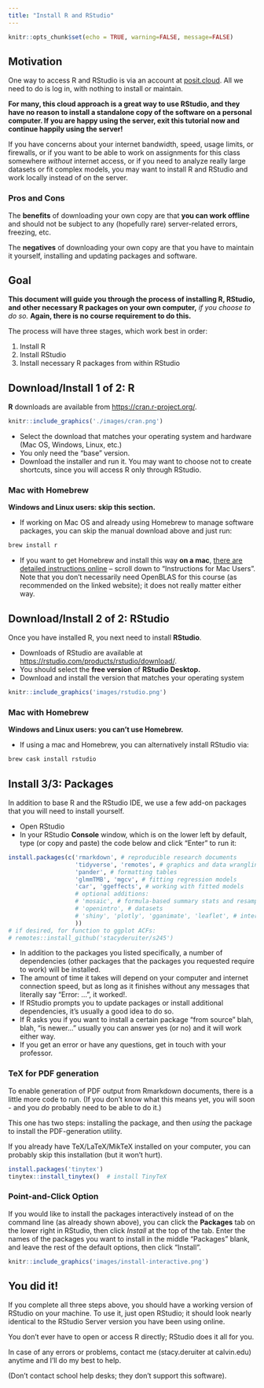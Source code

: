 ```yaml
---
title: "Install R and RStudio"
---
```


```r
knitr::opts_chunk$set(echo = TRUE, warning=FALSE, message=FALSE)
```

## Motivation

One way to access R and RStudio is via an account at [posit.cloud](https://posit.cloud). All we need to do is log in, with nothing to install or maintain. 

**For many, this cloud approach is a great way to use RStudio, and they have no reason to install a standalone copy of the software on a personal computer. If you are happy using the server, exit this tutorial now and continue happily using the server!**

If you have concerns about your internet bandwidth, speed, usage limits, or firewalls, or if you want to be able to work on assignments for this class somewhere *without* internet access, or if you need to analyze really large datasets or fit complex models, you may want to install R and RStudio and work locally instead of on the server.

### Pros and Cons
The **benefits** of downloading your own copy are that **you can work offline** and should not be subject to any (hopefully rare) server-related errors, freezing, etc.

The **negatives** of downloading your own copy are that you have to maintain it yourself, installing and updating packages and software. 

## Goal

**This document will guide you through the process of installing R, RStudio, and other necessary R packages on your own computer,** *if you choose to do so.* **Again, there is no course requirement to do this.**

The process will have three stages, which work best in order:

1. Install R
2. Install RStudio
3. Install necessary R packages from within RStudio

## Download/Install 1 of 2: R

**R** downloads are available from <https://cran.r-project.org/>.

```r
knitr::include_graphics('./images/cran.png')
```

- Select the download that matches your operating system and hardware (Mac OS, Windows, Linux, etc.)
- You only need the "base" version. 
- Download the installer and run it. You may want to choose not to create shortcuts, since you will access R only through RStudio.


### Mac with Homebrew

**Windows and Linux users: skip this section.**

- If working on Mac OS and already using Homebrew to manage software packages, you can skip the manual download above and just run:

```r
brew install r
```

- If you want to get Homebrew and install this way **on a mac**, [there are detailed instructions online](https://www.r-bloggers.com/how-to-install-r-on-mac-ubuntu-and-windows/){target="_blank"} -- scroll down to "Instructions for Mac Users". Note that you don't necessarily need OpenBLAS for this course (as recommended on the linked website); it does not really matter either way.

## Download/Install 2 of 2: RStudio

Once you have installed R, you next need to install **RStudio**.

- Downloads of RStudio are available at <https://rstudio.com/products/rstudio/download/>.
- You should select the **free version** of **RStudio Desktop.**
- Download and install the version that matches your operating system

```r
knitr::include_graphics('images/rstudio.png')
```

### Mac with Homebrew

**Windows and Linux users: you can't use Homebrew.**

- If using a mac and Homebrew, you can alternatively install RStudio via:

```r
brew cask install rstudio
```

## Install 3/3: Packages
In addition to base R and the RStudio IDE, we use a few add-on packages that you will need to install yourself.

- Open RStudio
- In your RStudio **Console** window, which is on the lower left by default, type (or copy and paste) the code below and click "Enter" to run it:

```r
install.packages(c('rmarkdown', # reproducible research documents
                   'tidyverse', 'remotes', # graphics and data wrangling
                   'pander', # formatting tables
                   'glmmTMB', 'mgcv', # fitting regression models
                   'car', 'ggeffects', # working with fitted models
                   # optional additions:
                   # 'mosaic', # formula-based summary stats and resampling
                   # 'openintro', # datasets
                   # 'shiny', 'plotly', 'gganimate', 'leaflet', # interactive graphics/maps
                   )) 
# if desired, for function to ggplot ACFs:
# remotes::install_github('stacyderuiter/s245')
```

- In addition to the packages you listed specifically, a number of dependencies (other packages that the packages you requested require to work) will be installed. 
- The amount of time it takes will depend on your computer and internet connection speed, but as long as it finishes without any messages that literally say "Error: ...", it worked!.
- If RStudio prompts you to update packages or install additional dependencies, it's usually a good idea to do so.
- If R asks you if you want to install a certain package "from source" blah, blah, "is newer..." usually you can answer yes (or no) and it will work either way.
- If you get an error or have any questions, get in touch with your professor.

### TeX for PDF generation
To enable generation of PDF output from Rmarkdown documents, there is a little more code to run. (If you don't know what this means yet, you will soon - and you *do* probably need to be able to do it.)

This one has two steps: installing the package, and then *using* the package to install the PDF-generation utility.

If you already have TeX/LaTeX/MikTeX installed on your computer, you can probably skip this installation (but it won't hurt).

```r
install.packages('tinytex')
tinytex::install_tinytex()  # install TinyTeX
```

### Point-and-Click Option

If you would like to install the packages interactively instead of on the command line (as already shown above), you can click the **Packages** tab on the lower right in RStudio, then click *Install* at the top of the tab. Enter the names of the packages you want to install in the middle "Packages" blank, and leave the rest of the default options, then click "Install".
  
```r
knitr::include_graphics('images/install-interactive.png')
```


## You did it!
If you complete all three steps above, you should have a working version of RStudio on your machine.  To use it, just open RStudio; it should look nearly identical to the RStudio Server version you have been using online. 

You don't ever have to open or access R directly; RStudio does it all for you.

In case of any errors or problems, contact me (stacy.deruiter at calvin.edu) anytime and I'll do my best to help. 

(Don't contact school help desks; they don't support this software).  